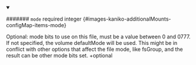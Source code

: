 
<details className="config-field" data-expandable="false" open>
<summary>

####### `mode` <span className="config-field-required" data-required="false">required</span> <span className="config-field-type">integer</span> <span className="config-field-default"></span> <span className="config-field-enum"></span> {#images-kaniko-additionalMounts-configMap-items-mode}

Optional: mode bits to use on this file, must be a value between 0
and 0777. If not specified, the volume defaultMode will be used.
This might be in conflict with other options that affect the file
mode, like fsGroup, and the result can be other mode bits set.
+optional

</summary>



</details>

